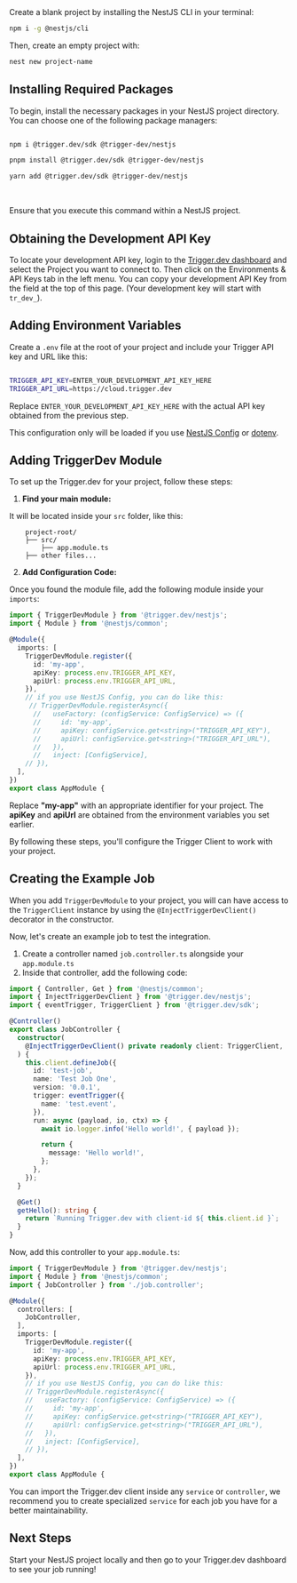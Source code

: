 <Accordion defaultOpen title="Don't have a NestJS project yet to add Trigger.dev to? No problem, you can complete the Manual Setup using a blank NestJS project:">
  Create a blank project by installing the NestJS CLI in your terminal:

  ```bash
  npm i -g @nestjs/cli
  ```

  Then, create an empty project with:

  ```bash
  nest new project-name
  ```

</Accordion>

## Installing Required Packages

To begin, install the necessary packages in your NestJS project directory. You can choose one of the following package managers:

<CodeGroup>

  ```bash npm

  npm i @trigger.dev/sdk @trigger-dev/nestjs

  ```

  ```bash pnpm
  pnpm install @trigger.dev/sdk @trigger-dev/nestjs

  ```

  ```bash yarn
  yarn add @trigger.dev/sdk @trigger-dev/nestjs

  ```

</CodeGroup>

<br />

<Note>Ensure that you execute this command within a NestJS project.</Note>

## Obtaining the Development API Key

To locate your development API key, login to the [Trigger.dev
dashboard](https://cloud.trigger.dev) and select the Project you want to
connect to. Then click on the Environments & API Keys tab in the left menu.
You can copy your development API Key from the field at the top of this page.
(Your development key will start with `tr_dev_`).

## Adding Environment Variables

Create a `.env` file at the root of your project and include your Trigger API key and URL like this:

```bash

TRIGGER_API_KEY=ENTER_YOUR_DEVELOPMENT_API_KEY_HERE
TRIGGER_API_URL=https://cloud.trigger.dev

```

Replace `ENTER_YOUR_DEVELOPMENT_API_KEY_HERE` with the actual API key obtained from the previous step.

<Note>This configuration only will be loaded if you use [NestJS Config](https://docs.nestjs.com/techniques/configuration) or [dotenv](https://github.com/motdotla/dotenv).</Note>

## Adding TriggerDev Module

To set up the Trigger.dev for your project, follow these steps:

1. **Find your main module:**

It will be located inside your `src` folder, like this:


```
    project-root/
    ├── src/
        ├── app.module.ts
    ├── other files...
   ```

2. **Add Configuration Code:**

Once you found the module file, add the following module inside your `imports`:

```typescript
import { TriggerDevModule } from '@trigger.dev/nestjs';
import { Module } from '@nestjs/common';

@Module({
  imports: [
    TriggerDevModule.register({
      id: 'my-app',
      apiKey: process.env.TRIGGER_API_KEY,
      apiUrl: process.env.TRIGGER_API_URL,
    }),
    // if you use NestJS Config, you can do like this:
     // TriggerDevModule.registerAsync({
      //   useFactory: (configService: ConfigService) => ({
      //     id: 'my-app',
      //     apiKey: configService.get<string>("TRIGGER_API_KEY"),
      //     apiUrl: configService.get<string>("TRIGGER_API_URL"),
      //   }),
      //   inject: [ConfigService],
    // }),
  ],
})
export class AppModule {
   ```

Replace **"my-app"** with an appropriate identifier for your project. The **apiKey** and **apiUrl** are obtained from the environment variables you set earlier.

By following these steps, you'll configure the Trigger Client to work with your project.

## Creating the Example Job

When you add `TriggerDevModule` to your project, you will can have access to the `TriggerClient` instance by using the `@InjectTriggerDevClient()` decorator in the constructor.

Now, let's create an example job to test the integration.

1. Create a controller named `job.controller.ts` alongside your `app.module.ts`
2. Inside that controller, add the following code:

<CodeGroup>

  ```typescript job.controller.ts
  import { Controller, Get } from '@nestjs/common';
  import { InjectTriggerDevClient } from '@trigger.dev/nestjs';
  import { eventTrigger, TriggerClient } from '@trigger.dev/sdk';

  @Controller()
  export class JobController {
    constructor(
      @InjectTriggerDevClient() private readonly client: TriggerClient,
    ) {
      this.client.defineJob({
        id: 'test-job',
        name: 'Test Job One',
        version: '0.0.1',
        trigger: eventTrigger({
          name: 'test.event',
        }),
        run: async (payload, io, ctx) => {
          await io.logger.info('Hello world!', { payload });

          return {
            message: 'Hello world!',
          };
        },
      });
    }

    @Get()
    getHello(): string {
      return `Running Trigger.dev with client-id ${ this.client.id }`;
    }
  }

  ```

  Now, add this controller to your `app.module.ts`:

  ```typescript app.module.ts
  import { TriggerDevModule } from '@trigger.dev/nestjs';
  import { Module } from '@nestjs/common';
  import { JobController } from './job.controller';

  @Module({
    controllers: [
      JobController,
    ],
    imports: [
      TriggerDevModule.register({
        id: 'my-app',
        apiKey: process.env.TRIGGER_API_KEY,
        apiUrl: process.env.TRIGGER_API_URL,
      }),
      // if you use NestJS Config, you can do like this:
      // TriggerDevModule.registerAsync({
      //   useFactory: (configService: ConfigService) => ({
      //     id: 'my-app',
      //     apiKey: configService.get<string>("TRIGGER_API_KEY"),
      //     apiUrl: configService.get<string>("TRIGGER_API_URL"),
      //   }),
      //   inject: [ConfigService],
      // }),
    ],
  })
  export class AppModule {

  ```


</CodeGroup>

<Note>You can import the Trigger.dev client inside any `service` or `controller`, we recommend you to create specialized `service` for each job you have for a better maintainability.</Note>

## Next Steps

Start your NestJS project locally and then go to your Trigger.dev dashboard to see your job running!
